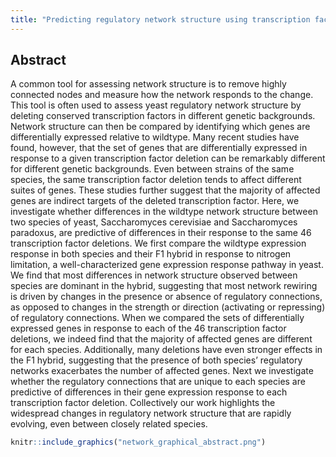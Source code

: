 ```yaml
---
title: "Predicting regulatory network structure using transcription factor deletions"
---
```


## Abstract

A common tool for assessing network structure is to remove highly connected nodes and measure how the network responds to the change. This tool is often used to assess yeast regulatory network structure by deleting conserved transcription factors in different genetic backgrounds. Network structure can then be compared by identifying which genes are differentially expressed relative to wildtype. Many recent studies have found, however, that the set of genes that are differentially expressed in response to a given transcription factor deletion can be remarkably different for different genetic backgrounds. Even between strains of the same species, the same transcription factor deletion tends to affect different suites of genes. These studies further suggest that the majority of affected genes are indirect targets of the deleted transcription factor. Here, we investigate whether differences in the wildtype network structure between two species of yeast, Saccharomyces cerevisiae and Saccharomyces paradoxus, are predictive of differences in their response to the same 46 transcription factor deletions. We first compare the wildtype expression response in both species and their F1 hybrid in response to nitrogen limitation, a well-characterized gene expression response pathway in yeast. We find that most differences in network structure observed between species are dominant in the hybrid, suggesting that most network rewiring is driven by changes in the presence or absence of regulatory connections, as opposed to changes in the strength or direction (activating or repressing) of regulatory connections. When we compared the sets of differentially expressed genes in response to each of the 46 transcription factor deletions, we indeed find that the majority of affected genes are different for each species. Additionally, many deletions have even stronger effects in the F1 hybrid, suggesting that the presence of both species' regulatory networks exacerbates the number of affected genes. Next we investigate whether the regulatory connections that are unique to each species are predictive of differences in their gene expression response to each transcription factor deletion. Collectively our work highlights the widespread changes in regulatory network structure that are rapidly evolving, even between closely related species.

```r
knitr::include_graphics("network_graphical_abstract.png")
```